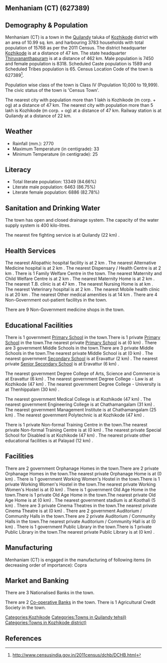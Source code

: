 {{Infobox settlement
| name=Menhaniam (CT)
| native_name=
| native_name_lang=
| other_name=
| nickname=
| settlement_type=Town
| image_skyline=
| image_alt=
| image_caption=
| pushpin_map=India Kerala
| pushpin_label_position=right
| pushpin_map_alt=
| pushpin_map_caption=Location in Kerala, India
| latd=
| latm=
| lats=
| latNS=
| longd=
| longm=
| longs=
| longEW=
| coordinates_display=inline,title
| subdivision_type=Country
| subdivision_name={{flag|India}}
| subdivision_type1=[[States and territories of India|State]]
| subdivision_name1=Kerala 
| subdivision_type2=[[List of districts of India|District]]
| subdivision_name2=Kozhikode
| subdivision_type3=Tahsil
| subdivision_name3=Quilandy
| website=
| established_title=<!-- Established -->
| established_date=
| founder=
| named_for=
| government_type=
| governing_body=
| unit_pref=Metric
| area_footnotes=
| area_rank=
| area_total_km2=10.99
| elevation_footnotes=
| elevation_m=
| population_total=15768
| population_as_of=2011
| population_rank=
| population_density_km2=1434
| population_demonym=
| population_footnotes=
| demographics_type1=Languages=
| demographics1_title1=Official=
| demographics1_info1=[[Malayalam language|Malayalam]]
| timezone1=[[Indian Standard Time|IST]]
| utc_offset1==+5:30
| postal_code_type=[[Postal Index Number|PIN]]
| postal_code=
| area_code_type=Telephone code
| area_code=
| registration_plate=
| blank1_name_sec1=Nearest city
| blank1_info_sec1=[[Kozhikode (m corp. + og)]]
| blank2_name_sec1=[[Human sex ratio|Sex ratio]]
| blank2_info_sec1=1116
| blank3_name_sec1=Literacy
| blank3_info_sec1=84.66%
| blank1_name_sec2=[[2011 Census of India|2011 census]] code
| blank1_info_sec2=627389
| footnotes=
}}

== Menhaniam (CT) (627389) ==

== Demography & Population ==

Menhaniam (CT) is a town in the [[Quilandy]] taluka of [[Kozhikode]] district with an area of 10.99 sq. km. and harbouring 3783 households with total population of 15768 as per the 2011 Census. The district headquarter [[Kozhikode]] is at a distance of 47 km. The state headquarter [[Thiruvananthapuram]] is at a distance of 462 km. Male population is 7450 and female population is 8318. Scheduled Caste population is 1589 and Scheduled Tribes population is 65. Census Location Code of the town is 627389<ref>http://www.censusindia.gov.in/2011census/dchb/DCHB.html</ref>.

Population wise class of the town is Class IV (Population 10,000 to 19,999).
The civic status of the town is 'Census Town'.

The nearest city with population more than 1 lakh is Kozhikode (m corp. + og) at a distance of 47 km. The nearest city with population more than 5 lakh is Kozhikode (m corp. + og) at a distance of 47 km. Railway station is at Quilandy at a distance of 22 km.


== Weather ==  
* Rainfall (mm.): 2770 
* Maximum Temperature (in centigrade): 33
* Minimum Temperature (in centigrade): 25


== Literacy ==  
* Total literate population: 13349 (84.66%)
* Literate male population: 6463 (86.75%)
* Literate female population: 6886 (82.78%)


== Sanitation and Drinking Water ==  
The town has open and closed drainage system.
The capacity of the water supply system is 400 kilo-litres.

The nearest fire fighting service is at Quilandy (22 km) .


== Health Services ==
The nearest Allopathic hospital facility is at 2 km .
The nearest Alternative Medicine hospital is at 2 km .
The nearest Dispensary / Health Centre is at 2 km .
There is 1 Family Welfare Centre in the town.
The nearest Maternity and Child Welfare Centre is at 2 km .
The nearest Maternity Home is at 2 km .
The nearest T.B. clinic is at 47 km .
The nearest Nursing Home is at  km .
The nearest Veterinary hospital is at 2 km .
The nearest Mobile health clinic is at 20 km .
The nearest Other medical amenities is at 14 km .
There are 4 Non-Government out-patient facilitys in the town.


There are 9 Non-Government medicine shops in the town.


== Educational Facilities ==
There is 1 government [[Primary School]] in the town.There is 1 private [[Primary School]] in the town.The nearest private [[Primary School]] is at  (0 km) .
There are 3 government Middle Schools in the town.There are 3 private Middle Schools in the town.The nearest private Middle School is at  (0 km) .
The nearest government [[Secondary School]] is at Eravattur (2 km) .
The nearest private [[Senior Secondary School]] is at Eravattur (6 km) .
 
 
 
 
 
The nearest government Degree College of Arts, Science and Commerce is at Eravattur (6 km) .
The nearest government Degree College - Law is at Kozhikode (47 km) .
The nearest government Degree College - University is at Thenhippalam (30 km) .
 
The nearest government Medical College is at Kozhikode (47 km) .
The nearest government Engineering College is at Chathamangalam (31 km) .
The nearest government Management Institute is at Chathamangalam (25 km) .
The nearest government Polytechnic is at Kozhikode (47 km) .
 
There is 1 private Non-formal Training Centre in the town.The nearest private Non-formal Training Centre is at  (0 km) .
The nearest private Special School for Disabled is at Kozhikode (47 km) .
The nearest private other educational facilities is at Palayad (12 km) .


== Facilities ==
There are 2 government Orphanage Homes in the town.There are 2 private Orphanage Homes in the town.The nearest private Orphanage Home is at  (0 km) .
There is 1 government Working Women's Hostel in the town.There is 1 private Working Women's Hostel in the town.The nearest private Working Women's Hostel is at  (0 km) .
There is 1 government Old Age Home in the town.There is 1 private Old Age Home in the town.The nearest private Old Age Home is at  (0 km) .
The nearest government stadium is at Koothali (5 km) .
There are 3 private Cinema Theatres in the town.The nearest private Cinema Theatre is at  (0 km) .
There are 2 government Auditorium / Community Halls in the town.There are 2 private Auditorium / Community Halls in the town.The nearest private Auditorium / Community Hall is at  (0 km) .
There is 1 government Public Library in the town.There is 1 private Public Library in the town.The nearest private Public Library is at  (0 km) .


== Manufacturing ==
Menhaniam (CT) is engaged in the manufacturing of following items (in decreasing order of importance): Copra


== Market and Banking ==
There are 3 Nationalised Banks in the town.

There are 2 [[Co-operative Bank]]s in the town.
There is 1 Agricultural Credit Society in the town.



[[Categories:Kozhikode]]
[[Categories:Towns in Quilandy tehsil)]]
[[Categories:Towns in Kozhikode district)]]


== References ==
{{Reflist}}



